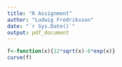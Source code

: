 ```yaml
---
title: "R Assignment"
author: "Ludwig Fredriksson"
date: "`r Sys.Date()`"
output: pdf_document
---
```





```r
f<-function(x){12*sqrt(x)-6*exp(x)}
curve(f)
```